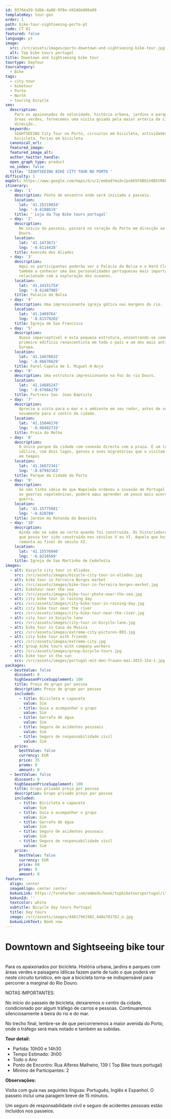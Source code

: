 ```yaml
---
id: 03704a59-5dbb-4a88-9f8e-d42dde600a89
templateKey: tour-gen
order: 1
path: bike-tour-sightseeing-porto-pt
code: CT 01
featured: false
language: pt
image:
  src: /src/assets/images/porto-downtown-and-sightseeing-bike-tour.jpg
  alt: Top bike tours portugal
title: Downtown and Sightseeing bike tour
tourtype: DayTour
tourcategory:
  - Bike
tags:
  - city tour
  - biketour
  - Porto
  - North
  - touring bicycle
seo:
  description:
    Para os apaixonados de velocidade, história urbana, jardins e parques com
    áreas verdes, fornecemos uma visita guiada pela maior artéria da cidade, em
    direcção..
  keywords:
    SIGHTSEEING City Tour no Porto, circuitos em bicicleta, actividades em
    bicicleta, ferias em bicicleta
  canonical_url:
  featured_image:
  featured_image_alt:
  author_twitter_handle:
  open_graph_type: product
  no_index: false
  title: 'SIGHTSEEING BIKE CITY TOUR NO PORTO '
difficulty: 1
mapUrl: https://www.google.com/maps/d/u/2/embed?mid=1px6K5F8BOih0B5tRKPQdRuea9hY
itinerary:
  - day: '1'
    description: Ponto de encontro onde será iniciado o passeio.
    location:
      lat: '41.15219034'
      lng: '-8.6108619'
    title: ' Loja da Top Bike tours portugal'
  - day: '2'
    description:
      No início do passeio, passará no coração do Porto em direcção ao rio
      Douro.
    location:
      lat: '41.1473671'
      lng: '-8.6114428'
    title: Avenida dos Aliados
  - day: '3'
    description:
      Aqui os participantes poderão ver o Palácio da Bolsa e o Hard Club. Ficará
      também a conhecer uma das personalidades portuguesas mais importantes,
      relacionado com a exploração dos oceanos.
    location:
      lat: '41.14151754'
      lng: '-8.61487985'
    title: Palacio da Bolsa
  - day: '4'
    description: Uma impressionante igreja gótica nas margens do rio.
    location:
      lat: '41.1409764'
      lng: '-8.61570202'
    title: Igreja de Sao Francisco
  - day: '5'
    description:
      Quase imperceptível é esta pequena estrutura, encontrando-se como o
      primeiro edifício renascentista em todo o país e um dos mais antigos da
      Europa.
    location:
      lat: '41.14678632'
      lng: '-8.66676629'
    title: Farol-Capela de S. Miguel-O-Anjo
  - day: '6'
    description: Uma estrutura impressionante na Foz do rio Douro.
    location:
      lat: '41.14885247'
      lng: '-8.67866278'
    title: Fortress Sao  Joao Baptista
  - day: '7'
    description:
      Aprecie a vista para o mar e o ambiente em seu redor, antes de voltar
      novamente para o centro da cidade.
    location:
      lat: '41.15846176'
      lng: '-8.68402719'
    title: Praia do Molhe
  - day: '8'
    description:
      O único parque da cidade com conexão directa com a praia. É um lugar
      idílico, com dois lagos, gansos e aves migratórias que o visitam de tempos
      em tempos
    location:
      lat: '41.16672341'
      lng: '-8.67992163'
    title: Parque da Cidade do Porto
  - day: '9'
    description:
      Se não tinha ideia de que Napoleão ordenou a invasão de Portugal durante
      as guerras napoleónicas, poderá aqui aprender um pouco mais acerca desta
      guerra.
    location:
      lat: '41.15775681'
      lng: '-8.628788'
    title: Jardim da Rotunda da Boavista
  - day: '10'
    description:
      Ainda não se sabe ao certo quando foi construída. Os historiadores sugerem
      que possa ter sido construída nos séculos V ou VI. Aquela que hoje se vê,
      remonta ao final do século XI.
    location:
      lat: '41.15576946'
      lng: '-8.6216569'
    title: Igreja de Sao Martinho de Cedofeita
images:
  - alt: bicycle city tour in Aliados
    src: /src/assets/images/bicycle-city-tour-in-aliados.jpg
  - alt: bike tour in Ferreira Borges market
    src: /src/assets/images/bike-tour-in-ferreira-borges-market.jpg
  - alt: biketour near the sea
    src: /src/assets/images/bike-tour-photo-near-the-sea.jpg
  - alt: city bike tour in raining day
    src: /src/assets/images/city-bike-tour-in-raining-day.jpg
  - alt: city bike tour near the river
    src: /src/assets/images/city-bike-tour-near-the-river.jpg
  - alt: city tour in bicycle lane
    src: /src/assets/images/city-tour-in-bicycle-lane.jpg
  - alt: bike tour in Casa da Musica
    src: /src/assets/images/extreme-city-pictures-003.jpg
  - alt: city bike tour with friends
    src: /src/assets/images/extreme-city.jpg
  - alt: group bike tours with company workers
    src: /src/assets/images/group-bicycle-tours.jpg
  - alt: bike tour in the sun
    src: /src/assets/images/portugal-mit-den-frauen-mai-2015-154-1.jpg
packages:
  - bestValue: false
    discount: 0
    highSeasonPriceSupplement: 100
    title: Preço de grupo por pessoa
    description: Preço de grupo por pessoa
    included:
      - title: Bicicleta e capacete
        value: Sim
      - title: Guia a acompanhar o grupo
        value: Sim
      - title: Garrafa de água
        value: Sim
      - title: Seguro de acidentes pessoais
        value: Sim
      - title: Seguro de responsabilidade civil
        value: Sim
    price:
      bestValue: false
      currency: EUR
      price: 35
      promo: 0
      amount: 0
  - bestValue: false
    discount: 0
    highSeasonPriceSupplement: 100
    title: Grupo privado preço por pessoa
    description: Grupo privado preço por pessoa
    included:
      - title: Bicicleta e capacete
        value: Sim
      - title: Guia a acompanhar o grupo
        value: Sim
      - title: Garrafa de água
        value: Sim
      - title: Seguro de acidentes pessoais
        value: Sim
      - title: Seguro de responsabilidade civil
        value: Sim
    price:
      bestValue: false
      currency: EUR
      price: 60
      promo: 0
      amount: 0
feature:
  align: center
  imageAlign: center center
  bokunLink: https://fareharbor.com/embeds/book/topbiketoursportugal/items/268395/calendar/2020/11/?flow=479507&full-items=yes
  bokunId: ''
  textcolor: white
  subtitle: Bicycle day tours Portugal
  title: Day tours
  image: /src/assets/images/44817961982_440e783762_o.jpg
  bokunLinkText: Book now
---
```


# Downtown and Sightseeing bike tour

\
Para os apaixonados por bicicleta. História urbana, jardins e parques com áreas
verdes e paisagens idílicas fazem parte de tudo o que poderá ver neste circuito
turístico, em que a bicicleta torna-se indispensável para percorrer a marginal
do Rio Douro.

NOTAS IMPORTANTES:

No início do passeio de bicicleta, deixaremos o centro da cidade, condicionado
por algum tráfego de carros e pessoas. Continuaremos silenciosamente à beira do
rio e do mar.

No trecho final, lembre-se de que percorreremos a maior avenida do Porto, onde o
tráfego será mais notado e também as subidas.

**Tour detail:**

- Partida: 10h00 e 14h30
- Tempo Estimado: 3h00
- Todo o Ano
- Ponto de Encontro: Rua Alferes Malheiro, 139 ( Top Bike tours portugal)
- Mínimo de Participantes: 2

**Observações:**

Visita com guia nas seguintes línguas: Português, Inglês e Espanhol. O passeio
inclui uma paragem breve de 15 minutos.

Um seguro de responsabilidade civil e seguro de acidentes pessoais estão
incluídos nos passeios.
